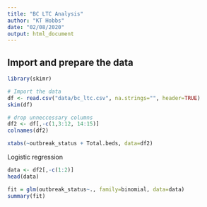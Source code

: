 ```yaml
---
title: "BC LTC Analysis"
author: "KT Hobbs"
date: "02/08/2020"
output: html_document
---
```


## Import and prepare the data
```r
library(skimr)

# Import the data
df <- read.csv("data/bc_ltc.csv", na.strings="", header=TRUE)
skim(df)
```


```r
# drop unneccessary columns
df2 <- df[,-c(1,3:12, 14:15)]
colnames(df2)

xtabs(~outbreak_status + Total.beds, data=df2)

```

Logistic regression

```r

data <- df2[,-c(1:2)]
head(data)

fit = glm(outbreak_status~., family=binomial, data=data)
summary(fit)
```

